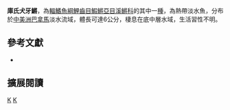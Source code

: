 {{Speciesbox 
| taxon = Cynodonichthys kuelpmanni
| status = DD
| status_system = IUCN3.1
| authority = [[Berkenkamp|Berkenkamp]] & [[Etzel|Etzel]], 1993
| synonyms = *''Rivulus kuelpmanni, Berkenkamp & Etzel, 1993''
}}
'''庫氏犬牙鱂'''，為[[輻鰭魚綱|輻鰭魚綱]][[鯉齒目|鯉齒目]][[鰕鱂亞目|鰕鱂亞目]][[溪鱂科|溪鱂科]]的其中一[[種|種]]，為熱帶淡水魚，分布於[[中美洲|中美洲]][[巴拿馬|巴拿馬]]淡水流域，體長可達6公分，棲息在底中層水域，生活習性不明。

== 參考文獻 ==
*{{FishBase_species|genus=Cynodonichthys|species=kuelpmanni |year=2014|month=8}}

== 擴展閱讀 ==
{{refbegin}}
{{wikispecies-inline|Cynodonichthys kuelpmanni|庫氏犬牙鱂}}
{{refend}}
{{Taxonbar|from=Q13416185}}

[[Category:IUCN红色名录数据缺乏物种|K]]
[[Category:犬牙鱂屬|K]]